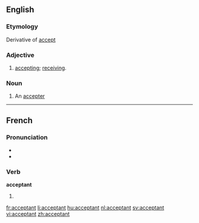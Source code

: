 ==English==

===Etymology===
Derivative of [[accept]]

===Adjective===
{{en-adj}}

# [[accepting]]; [[receiving]].

===Noun===
{{en-noun}}

# An [[accepter]]

----

==French==

===Pronunciation===
* {{IPA|/ak.sɛp.tɑ̃/}}
* {{SAMPA|/ak.sEp.tA~/}}

===Verb===
'''acceptant'''

# {{present participle of|[[accepter]]|lang=French}}

[[fr:acceptant]]
[[li:acceptant]]
[[hu:acceptant]]
[[nl:acceptant]]
[[sv:acceptant]]
[[vi:acceptant]]
[[zh:acceptant]]